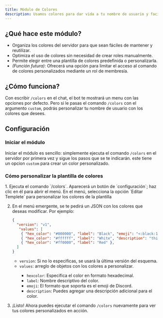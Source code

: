 ```yaml
---
title: Módulo de Colores
description: Usamos colores para dar vida a tu nombre de usuario y facilitar su personalización.
---
```


## ¿Qué hace este módulo?

- Organiza los colores del servidor para que sean fáciles de mantener y reutilizar.
- Optimiza el uso de colores sin necesidad de crear roles manualmente.
- Permite elegir entre una plantilla de colores predefinida o personalizarla.
- *(Función futura)*: Ofrecerá una opción para limitar el acceso al comando de colores personalizados mediante un rol de membresía.

## ¿Cómo funciona?

Con escribir `/colors` en el chat, el bot te mostrará un menu con las opciones por defecto.
Pero si le pasas el comando `/colors` con el argumento `custom`, podrás personalizar tu nombre de usuario con los colores que desees.

## Configuración

### Iniciar el módulo

Iniciar el módulo es sencillo: simplemente ejecuta el comando `/colors` en el servidor por primera vez y sigue los pasos que se te indicarán.
este tiene un opcion `custom` para crear un color personalizado.

### Cómo personalizar la plantilla de colores

<Steps>
  1. Ejecuta el comando `/colors`. Aparecerá un botón de `configuración`; haz clic en él para abrir el menú. En el menú, selecciona la opción `Editar Templete` para personalizar los colores de la plantilla

  2. En el menú emergente, se te pedirá un JSON con los colores que deseas modificar. Por ejemplo:

      ```json
      {
        "version": "v1",
         "values": [
          { "hex_color": "#000000", "label": "Black", "emoji": "<:black:1002412843090736640>" },
          { "hex_color": "#ffffff", "label": "White", "description": "this color is white :0" },
          { "hex_color": "#ff0000", "label": "Red" },
        ]
      }
       ```

      - `version`: <Badge text="Opcional" variant="note" /> Si no lo especificas, se usará la última versión del esquema.
      - `values`: <Badge text="Obligatorio" variant="caution" /> arreglo de objetos con los colores a personalizar.
        - `hexcolor`: <Badge text="Obligatorio" variant="caution" /> Especifica el color en formato hexadecimal.
        - `label`: <Badge text="Obligatorio" variant="caution" /> Nombre descriptivo del color.
        - `emoji`: <Badge text="Opcional" variant="note" /> El formato que soporta es el emoji de Discord.
        - `description`: <Badge text="Opcional" variant="note" /> Puedes agregar una descripción adicional para el color.

  3. ¡Listo! Ahora puedes ejecutar el comando `/colors` nuevamente para ver tus colores personalizados en acción.
</Steps>
